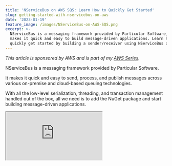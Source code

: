 ```yaml
---
title: 'NServiceBus on AWS SQS: Learn How to Quickly Get Started'
slug: getting-started-with-nservicebus-on-aws
date: '2023-01-19'
feature_image: /images/NServiceBus-on-AWS-SQS.png
excerpt: >-
  NServiceBus is a messaging framework provided by Particular Software, which
  makes it quick and easy to build message-driven applications. Learn how to
  quickly get started by building a sender/receiver using NServiceBus on AWS.
---
```

_This article is sponsored by AWS and is part of my [AWS Series](/tag/aws/)._

NServiceBus is a messaging framework provided by Particular Software.

It makes it quick and easy to send, process, and publish messages across various on-premise and cloud-based queuing technologies.

With all the low-level serialization, threading, and transaction management handled out of the box, all we need is to add the NuGet package and start building message-driven applications.

<iframe src="https://www.youtube.com/embed/Z8E-9OKgD3Q?feature=oembed" />

In this article, let’s learn how to

-   Get started using NServiceBus and core concepts.
-   Send and process messages in a .NET application.
-   Use AWS SQS as the underlying transport.
-   Handling large message sizes in SQS transport

## NServiceBus and Important Concepts

Before diving into any code, let's understand some of the core terms used in building message-based applications and NServiceBus.

-   **Message:** Commands and Events are generally classified as Messages. A Command is used to request an action must be taken, whereas an Event indicates an action has happened.  
    
-   **Endpoint:** An Endpoint is a logical entity that sends/receives messages with other Endpoints. An endpoint is identified by a name. A deployed endpoint is referred to as an instance.
-   **Hosting:** Hosting is how an endpoint instance is run on a process. Multiple endpoint instances can be hosted in the same process.
-   **Transport:** Transport is the mechanism by which Endpoints communicate with each other. NServiceBus supports different transport mechanisms and can be easily plugged in when configuring the bus.

## Install and Setup NServiceBus

To get started with NServiceBus, all we need to do is install the [NuGet package](https://www.nuget.org/packages/NServiceBus/).

Once installed, we need to configure NServiceBus to set up the Endpoint and Transport. In this blog post, we will see how to set up an application to send messages and another to receive and process the message using Amazon SQS as the underlying transport.

The configuration is similar when using other Transport mechanisms.

So, let's get started.

### Code Organization for Sender & Receiver

When building message-based applications, there's usually a Sender that sends a message which is then processed asynchronously by the Receiver application.

Before creating the Sender/Receiver, let's first define the Message structure and the associated class.

NServiceBus suggests having the  Messages to be [self-contained](https://docs.particular.net/tutorials/nservicebus-step-by-step/2-sending-a-command/#organizing-messages).

Create a separate class-library project and have your Events and Commands defined inside the assembly. Add a reference to the NServiceBus library to define the message types.

![user-messages.csproj class library project with the messages required and used by NServiceBus.](/images/image-3.png)

In this example, I have the `user-messages` project, which has a reference to the `NServiceBus` NuGet package.

I have one Message defined - `CreateUserCommand` as shown below.

```csharp
public class CreateUserCommand : ICommand
{
    public Guid Id { get; set; }
    public string Name { get; set; }

    public CreateUserCommand(Guid id, string name)
    {
        Id = id;
        Name = name ?? throw new ArgumentNullException(nameof(name));
    }
}
```

The `CreateUserCommand` is used to create a new user in the system.

### Setting Up Receiver on Amazon SQS Transport

To decouple the request to create a user and the actual creation of the user, we can create a background process to handle the user creation.

In the solution, the `user-service` project is a console application that runs independently of the application that requests the creation of new users ( `user-api` ).

In the `Program.cs` of the console application, we can set up the initialization code for NServiceBus.

It sets up a new Endpoint by specifying  `EndpointConfiguration` and configuring the transport. The Endpoint is named "_user-service_" and uses Amazon SQS as its underlying transport.

The `EnableInstallers` method on the EndpointConfiguration ensures that all the associated infrastructure is automatically set up if it does not already exist.

```csharp
using NServiceBus;

Console.WriteLine("Hello, World!");

var endpointConfiguration = new EndpointConfiguration("user-service");
var transport = endpointConfiguration.UseTransport<SqsTransport>();
endpointConfiguration.EnableInstallers();

var endointInstance = await Endpoint.Start(endpointConfiguration);

Console.WriteLine("Press any key to stop");
Console.ReadKey();

await endointInstance.Stop();

```

The `CreateUserCommandHandler` is responsible for handling and processing `CreateUserCommand` when that message arrives in the queue.

The handler class, by convention, must implement the `IHanleMessages<>` interface, specifying the message it handles. The `Handle` method has the necessary logic required to process the message.

The receiver logs the message contents in this example, as shown below.

```csharp
internal class CreateUserCommandHandler : IHandleMessages<CreateUserCommand>
{
    static ILog log = LogManager.GetLogger<CreateUserCommandHandler>();

    public async Task Handle(
    CreateUserCommand message, IMessageHandlerContext context)
    {
        log.Info($"Processed message for user with Id {message.Id}, and {message.Name}");

        / Create the user
        / Save To database/persistent store
    }
}
```

#### Underlying Infrastructure with Amazon SQS

When running the Receiver application for the first time, it automatically configures the infrastructure required.

Below you can see two Amazon SQS Queue is automatically created

-   _user-service_  → For messages sent to the Endpoint
-   _error_ → For messages that fail to process by the Receiver

![](/images/image.png)

You can see these resources in the Amazon Console or from Visual Studio if you have [AWS Toolkit installed and set up.](/blog/amazon-credentials-dotnet/)

![](/images/image-1.png)

If you start one more instance of the Receiver Endpoint, it listens to the same _user-service_ SQS Queue. There is only one Queue created, and all the instances process the message of the same Queue.

Creating more instances is useful when there are a lot of messages to process, and you can scale out to process the messages faster.

### Setting Up Sender to Send Messages To SQS

With the Receiver ready to process the messages coming into the Amazon SQS Queue, let's start sending some messages.

The `user-api` project is an ASP NET Core Web API application configured to publish messages.

The `Program.cs` configures the NServiceBus Endpoint ('_user-api_') and the Transport as before.

Since the API does not process any messages and is responsible for only sending messages, the `EndpointConfiguration` is marked as, as shown below.

We also need to configure the Routing to configure the endpoint to which the message must be sent. In this case, the message needs to be sent to the _user-service_ responsible for processing the messages.

```csharp
builder.Host.UseNServiceBus(context =>
{
    var endpointConfiguration = new EndpointConfiguration("user-api");
    var transport = endpointConfiguration.UseTransport<SqsTransport>();
    transport.Routing().RouteToEndpoint(typeof(CreateUserCommand), "user-service");
    endpointConfiguration.SendOnly();

    return endpointConfiguration;
});
```

The `UserController` has a `POST` method, which uses the `IMessageSession` instance from NServiceBus to send the message. It creates a new `CreateUserCommand` message instance and sends it to the bus.

```csharp
public UserController(IMessageSession session, ILogger<UserController> logger)
{
    this.session = session;
    _logger = logger;
}

[HttpPost]
public async Task Post(UserData userData)
{
    await session.Send(new CreateUserCommand(userData.Id, userData.Name));
}

```

Since we are publishing the same message type and with the Routing information, NServiceBus knows where to send the message. It places the message in the Amazon SQS Queue created by the Receiver application.

As soon as the message is dropped in the queue, the Receiver application will pick it up for processing and hand it over to the message handler. It processes the messages and writes the output to the console.

## Large Message Sizes with NServiceBus and SQS Transport

Amazon SQS has a [maximum message size of 256KB.](https://docs.aws.amazon.com/AWSSimpleQueueService/latest/SQSDeveloperGuide/quotas-messages.html)

This means if the message sent from NServiceBus is larger than 256KB, it will have an error when sending it to the SQS Queue.

Messages containing content like images or document streams can easily exceed the maximum size limit size.

In this case, the application throws an error when publishing the message to the Amazon SQS Queue.

NServiceBus provides out-of-the-box support for these scenarios by allowing us to send these messages using Amazon S3. The actual message content gets written into S3, and a link to it is shared as part of the message.

As shown below, setting up Amazon S3 for large messages is easily done by single-line configuration.

```csharp
transport.S3(
    bucketForLargeMessages: "user-service-large-messages",
    keyPrefix: "user");
```

The receiver uses the Amazon S3 document link to retrieve the message and pass it on to the message handler.

##### Additional Reading

-   **[NServiceBus Step-by-step](https://docs.particular.net/tutorials/nservicebus-step-by-step/)**
-   **[Amazon SQS Transport](https://docs.particular.net/transports/sqs/)**
-   [NServiceBus Pricing](https://particular.net/pricing)  
    

Full source code sample [available here](https://rahulpnath.visualstudio.com/YouTube%20Samples/_git/NServiceBus.AWS.SQS).

